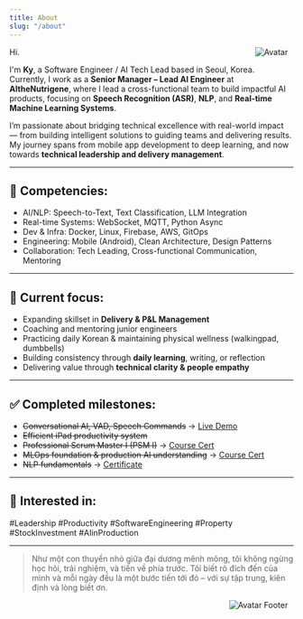 ```yaml
---
title: About
slug: "/about"
---
```


<div style="float:right;margin:0 10px 10px 0;background-color:transparent!important" width="80" markdown="1">
    <img src="haft_cross_s.jpeg"  alt="Avatar">
</div>

Hi.

I'm **Ky**, a Software Engineer / AI Tech Lead based in Seoul, Korea.  
Currently, I work as a **Senior Manager – Lead AI Engineer** at **AItheNutrigene**, where I lead a cross-functional team to build impactful AI products, focusing on **Speech Recognition (ASR)**, **NLP**, and **Real-time Machine Learning Systems**.

I’m passionate about bridging technical excellence with real-world impact — from building intelligent solutions to guiding teams and delivering results.  
My journey spans from mobile app development to deep learning, and now towards **technical leadership and delivery management**.

---

## 🔧 Competencies:
- AI/NLP: Speech-to-Text, Text Classification, LLM Integration  
- Real-time Systems: WebSocket, MQTT, Python Async  
- Dev & Infra: Docker, Linux, Firebase, AWS, GitOps  
- Engineering: Mobile (Android), Clean Architecture, Design Patterns  
- Collaboration: Tech Leading, Cross-functional Communication, Mentoring  

---

## 📌 Current focus:
- Expanding skillset in **Delivery & P&L Management**  
- Coaching and mentoring junior engineers  
- Practicing daily Korean & maintaining physical wellness (walkingpad, dumbbells)  
- Building consistency through **daily learning**, writing, or reflection  
- Delivering value through **technical clarity & people empathy**

---

## ✅ Completed milestones:
- ~~Conversational AI, VAD, Speech Commands~~ → [Live Demo](https://www.sedaily.com/NewsView/262508BS13)  
- ~~Efficient iPad productivity system~~  
- ~~Professional Scrum Master I (PSM I)~~ → [Course Cert](https://www.credly.com/badges/020efcb7-900d-49f3-98b0-619a7e20da2f/linked_in_profile)  
- ~~MLOps foundation & production AI understanding~~ → [Course Cert](https://coursera.org/share/78562cedf72c31cc18abe6d0607b2fed)  
- ~~NLP fundamentals~~ → [Certificate](https://www.coursera.org/account/accomplishments/specialization/certificate/PTVXPH6WC6KD)

---

## 🎯 Interested in:
#Leadership #Productivity #SoftwareEngineering #Property #StockInvestment #AIinProduction

---

> Như một con thuyền nhỏ giữa đại dương mênh mông, tôi không ngừng học hỏi, trải nghiệm, và tiến về phía trước. Tôi biết rõ đích đến của mình và mỗi ngày đều là một bước tiến tới đó – với sự tập trung, kiên định và lòng biết ơn.

<div style="float:right;margin:0 10px 10px 0;background-color:transparent!important" width="150" markdown="1">
    <img src="full_cross_a.jpeg"  alt="Avatar Footer">
</div>